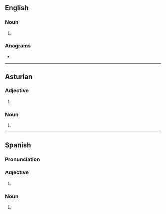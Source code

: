 ==English==

===Noun===
{{head|en|noun form}}

# {{plural of|en|derecho}}

===Anagrams===
* {{anagrams|en|a=cdeehors|Doescher|chordees|coshered|heredocs}}

----

==Asturian==

===Adjective===
{{head|ast|adjective form}}

# {{masculine plural of|ast|derechu}}

===Noun===
{{head|ast|noun form}}

# {{plural of|ast|derechu}}

----

==Spanish==

===Pronunciation===
{{es-IPA}}

===Adjective===
{{head|es|adjective form}}

# {{adj form of|es|derecho||m|p}}

===Noun===
{{head|es|noun plural form|g=m-p}}

# {{inflection of|es|derecho||p}}